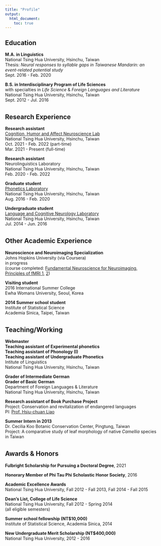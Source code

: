 ---
title: "Profile"
output:
  html_document:
    toc: true
---
## Education  

**M.A. in Linguistics**  
National Tsing Hua University, Hsinchu, Taiwan  
Thesis: *Neural responses to syllable gaps in Taiwanese Mandarin: an event-related potential study*  
Sept. 2016 - Feb. 2020  

**B.S. in Interdisciplinary Program of Life Sciences**  
with specialties in *Life Science* & *Foreign Languages and Literature*  
National Tsing Hua University, Hsinchu, Taiwan  
Sept. 2012 - Jul. 2016  

<div style="margin-bottom:35px;">
</div>

## Research Experience  

**Research assistant**  
[Cognition, Humor and Affect Neuroscience Lab](https://mx.nthu.edu.tw/~ycchan/)  
National Tsing Hua University, Hsinchu, Taiwan  
Oct. 2021 - Feb. 2022 (part-time)  
Mar. 2021 - Present (full-time)  

**Research assistant**  
Neurolinguistics Laboratory   
National Tsing Hua University, Hsinchu, Taiwan  
Feb. 2020 - Feb. 2022

**Graduate student**  
[Phonetics Laboratory](http://homepage.ling.nthu.edu.tw/phonlab/)  
National Tsing Hua University, Hsinchu, Taiwan  
Aug. 2016 - Feb. 2020  

**Undergraduate student**  
[Language and Cognitive Neurology Laboratory](https://sites.google.com/view/neuroling504)  
National Tsing Hua University, Hsinchu, Taiwan  
Jul. 2014 - Jun. 2016  

<div style="margin-bottom:35px;">
</div>

## Other Academic Experience  
**Neuroscience and Neuroimaging Specialization**  
Johns Hopkins University (via Coursera)  
in progress  
(course completed: [Fundamental Neuroscience for Neuroimaging](
https://www.coursera.org/account/accomplishments/certificate/5JFNTHHQB2BA), [Principles of fMRI 1](
https://www.coursera.org/account/accomplishments/certificate/3ANLHGZ2ZVWA), [2](https://www.coursera.org/account/accomplishments/certificate/C5NSRNZE44N9))  

**Visiting student**  
2016 International Summer College  
Ewha Womans University, Seoul, Korea  
  
**2014 Summer school student**  
Institute of Statistical Science  
Academia Sinica, Taipei, Taiwan  

<div style="margin-bottom:35px;">
</div>

## Teaching/Working  

**Webmaster**  
**Teaching assistant of Experimental phonetics**  
**Teaching assistant of Phonology (I)**  
**Teaching assistant of Undergraduate Phonetics**  
Intitute of Linguistics  
National Tsing Hua University, Hsinchu, Taiwan  

**Grader of Intermediate German**  
**Grader of Basic German**  
Department of Foreign Languages & Literature  
National Tsing Hua University, Hsinchu, Taiwan 

**Research assistant of Book Purchase Project**  
Project: Conservation and revitalization of endangered languages  
PI: [Prof. Hsiu-chuan Liao](http://homepage.ling.nthu.edu.tw/faculty/hcliao/index.html)  

**Summer Intern in 2013**  
Dr. Cecilia Koo Botanic Conservation Center, Pingtung, Taiwan  
Project: A comparative study of leaf morphology of native *Camellia* species in Taiwan

<div style="margin-bottom:35px;">
</div>

## Awards & Honors
**Fulbright Scholarship for Pursuing a Doctoral Degree**, 2021  

**Honorary Member of Phi Tau Phi Scholastic Honor Society**, 2016  

**Academic Excellence Awards**  
National Tsing Hua University, Fall 2012 - Fall 2013, Fall 2014 - Fall 2015  

**Dean’s List, College of Life Science**  
National Tsing Hua University, Fall 2012 - Spring 2014  
(all eligible semesters)  

**Summer school fellowship (NT$10,000)**    
Institute of Statistical Science, Academia Sinica, 2014  

**New Undergraduate Merit Scholarship (NT$400,000)**    
National Tsing Hua University, 2012 - 2016
